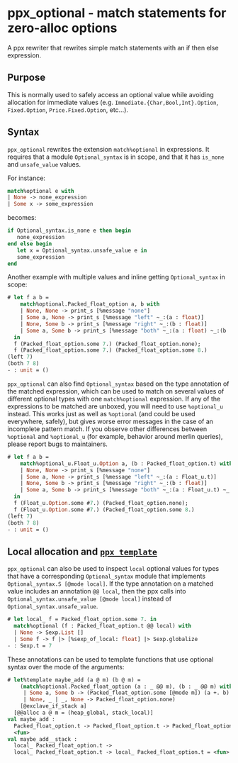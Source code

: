 ppx_optional - match statements for zero-alloc options
======================================================

<!--
```ocaml
open Core
```
-->

A ppx rewriter that rewrites simple match statements with an if then
else expression.

Purpose
-------

This is normally used to safely access an optional value while
avoiding allocation for immediate values
(e.g. `Immediate.{Char,Bool,Int}.Option`, `Fixed.Option`,
`Price.Fixed.Option`, etc...).

Syntax
------

`ppx_optional` rewrites the extension `match%optional` in expressions.
It requires that a module `Optional_syntax` is in scope, and that it
has `is_none` and `unsafe_value` values.

For instance:

```ocaml skip
match%optional e with
| None -> none_expression
| Some x -> some_expression
```

becomes:

```ocaml skip
if Optional_syntax.is_none e then begin
   none_expression
end else begin
   let x = Optional_syntax.unsafe_value e in
   some_expression
end
```

Another example with multiple values and inline getting `Optional_syntax` in scope:

```ocaml
# let f a b =
    match%optional.Packed_float_option a, b with
    | None, None -> print_s [%message "none"]
    | Some a, None -> print_s [%message "left" ~_:(a : float)]
    | None, Some b -> print_s [%message "right" ~_:(b : float)]
    | Some a, Some b -> print_s [%message "both" ~_:(a : float) ~_:(b : float)]
  in
  f (Packed_float_option.some 7.) (Packed_float_option.none);
  f (Packed_float_option.some 7.) (Packed_float_option.some 8.)
(left 7)
(both 7 8)
- : unit = ()
```

`ppx_optional` can also find `Optional_syntax` based on the type annotation of
the matched expression, which can be used to match on several values of
different optional types with one `match%optional` expression. If any of the
expressions to be matched are unboxed, you will need to use `%optional_u`
instead. This works just as well as `%optional` (and could be used everywhere,
safely), but gives worse error messages in the case of an incomplete pattern
match. If you observe other differences between `%optional` and `%optional_u`
(for example, behavior around merlin queries), please report bugs to
maintainers.

```ocaml
# let f a b =
    match%optional_u.Float_u.Option a, (b : Packed_float_option.t) with
    | None, None -> print_s [%message "none"]
    | Some a, None -> print_s [%message "left" ~_:(a : Float_u.t)]
    | None, Some b -> print_s [%message "right" ~_:(b : float)]
    | Some a, Some b -> print_s [%message "both" ~_:(a : Float_u.t) ~_:(b : float)]
  in
  f (Float_u.Option.some #7.) (Packed_float_option.none);
  f (Float_u.Option.some #7.) (Packed_float_option.some 8.)
(left 7)
(both 7 8)
- : unit = ()
```

Local allocation and [`ppx_template`](%{root}/ppx/ppx_template/doc/README.mdx)
------------------------------------------------------------------------------

`ppx_optional` can also be used to inspect `local` optional values for types
that have a corresponding `Optional_syntax` module that implements
`Optional_syntax.S [@mode local]`. If the type annotation on a matched value
includes an annotation `@@ local`, then the ppx calls into
`Optional_syntax.unsafe_value [@mode local]` instead of
`Optional_syntax.unsafe_value`.

```ocaml
# let local_ f = Packed_float_option.some 7. in
  match%optional (f : Packed_float_option.t @@ local) with
  | None -> Sexp.List []
  | Some f -> f |> [%sexp_of_local: float] |> Sexp.globalize
- : Sexp.t = 7
```

These annotations can be used to template functions that use optional syntax
over the mode of the arguments:

```ocaml
# let%template maybe_add (a @ m) (b @ m) =
    (match%optional.Packed_float_option (a : _ @@ m), (b : _ @@ m) with
     | Some a, Some b -> (Packed_float_option.some [@mode m]) (a +. b) [@nontail]
     | None, _ | _, None -> Packed_float_option.none)
    [@exclave_if_stack a]
  [@@alloc a @ m = (heap_global, stack_local)]
val maybe_add :
  Packed_float_option.t -> Packed_float_option.t -> Packed_float_option.t =
  <fun>
val maybe_add__stack :
  local_ Packed_float_option.t ->
  local_ Packed_float_option.t -> local_ Packed_float_option.t = <fun>
```
